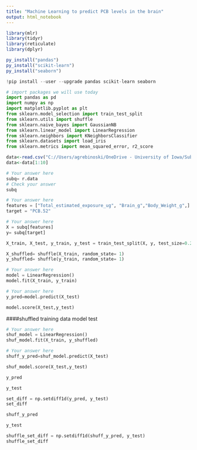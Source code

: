 ```yaml
---
title: "Machine Learning to predict PCB levels in the brain"
output: html_notebook
---
```



```r
library(mlr)
library(tidyr)
library(reticulate)
library(dplyr)

py_install("pandas")
py_install("scikit-learn")
py_install("seaborn")
```


```python
!pip install --user --upgrade pandas scikit-learn seaborn

```


```python
# import packages we will use today
import pandas as pd
import numpy as np
import matplotlib.pyplot as plt
from sklearn.model_selection import train_test_split 
from sklearn.utils import shuffle
from sklearn.naive_bayes import GaussianNB
from sklearn.linear_model import LinearRegression
from sklearn.neighbors import KNeighborsClassifier
from sklearn.datasets import load_iris
from sklearn.metrics import mean_squared_error, r2_score
```

```r
data<-read.csv("C://Users/agrebinoski/OneDrive - University of Iowa/SubQ_PCB52/Subq_ML_results_20230526.csv")
data<-data[1:10]
```


```python
# Your answer here
subq= r.data
# Check your answer
subq
```


```python
# Your answer here
features = ["Total_estimated_exposure_ug", "Brain_g","Body_Weight_g",]
target = "PCB.52"
```

```python
# Your answer here
X = subq[features]
y= subq[target]
```


```python
X_train, X_test, y_train, y_test = train_test_split(X, y, test_size=0.25, random_state=2)
```

```python
X_shuffled= shuffle(X_train, random_state= 1)
y_shuffled= shuffle(y_train, random_state= 1)
```



```python
# Your answer here
model = LinearRegression()
model.fit(X_train, y_train)
```
```python
# Your answer here
y_pred=model.predict(X_test)
```

```python
model.score(X_test,y_test)
```


####shuffled training data model test
```python
# Your answer here
shuf_model = LinearRegression()
shuf_model.fit(X_train, y_shuffled)
```
```python
# Your answer here
shuff_y_pred=shuf_model.predict(X_test)
```

```python
shuf_model.score(X_test,y_test)
```

```python
y_pred

y_test

set_diff = np.setdiff1d(y_pred, y_test)
set_diff
```
```python
shuff_y_pred

y_test

shuffle_set_diff = np.setdiff1d(shuff_y_pred, y_test)
shuffle_set_diff
```

